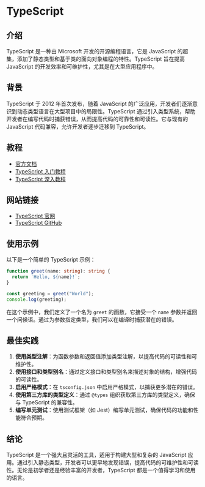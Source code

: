 # TypeScript

## 介绍

TypeScript 是一种由 Microsoft 开发的开源编程语言，它是 JavaScript 的超集，添加了静态类型和基于类的面向对象编程的特性。TypeScript 旨在提高 JavaScript 的开发效率和可维护性，尤其是在大型应用程序中。

## 背景

TypeScript 于 2012 年首次发布，随着 JavaScript 的广泛应用，开发者们逐渐意识到动态类型语言在大型项目中的局限性。TypeScript 通过引入类型系统，帮助开发者在编写代码时捕获错误，从而提高代码的可靠性和可读性。它与现有的 JavaScript 代码兼容，允许开发者逐步迁移到 TypeScript。

## 教程

- [官方文档](https://www.typescriptlang.org/docs/)
- [TypeScript 入门教程](https://www.typescriptlang.org/docs/handbook/intro.html)
- [TypeScript 深入教程](https://www.typescriptlang.org/docs/handbook/2/everyday-types.html)

## 网站链接

- [TypeScript 官网](https://www.typescriptlang.org)
- [TypeScript GitHub](https://github.com/microsoft/TypeScript)

## 使用示例

以下是一个简单的 TypeScript 示例：

```typescript
function greet(name: string): string {
  return `Hello, ${name}!`;
}

const greeting = greet("World");
console.log(greeting);
```

在这个示例中，我们定义了一个名为 `greet` 的函数，它接受一个 `name` 参数并返回一个问候语。通过为参数指定类型，我们可以在编译时捕获潜在的错误。

## 最佳实践

1. **使用类型注解**：为函数参数和返回值添加类型注解，以提高代码的可读性和可维护性。
2. **使用接口和类型别名**：通过定义接口和类型别名来描述对象的结构，增强代码的可读性。
3. **启用严格模式**：在 `tsconfig.json` 中启用严格模式，以捕获更多潜在的错误。
4. **使用第三方库的类型定义**：通过 `@types` 组织获取第三方库的类型定义，确保与 TypeScript 的兼容性。
5. **编写单元测试**：使用测试框架（如 Jest）编写单元测试，确保代码的功能和性能符合预期。

## 结论

TypeScript 是一个强大且灵活的工具，适用于构建大型和复杂的 JavaScript 应用。通过引入静态类型，开发者可以更早地发现错误，提高代码的可维护性和可读性。无论是初学者还是经验丰富的开发者，TypeScript 都是一个值得学习和使用的语言。
